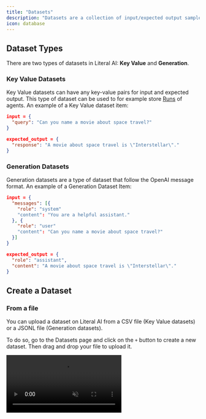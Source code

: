 ```yaml
---
title: "Datasets"
description: "Datasets are a collection of input/expected output samples for conducting experiments and non regression tests."
icon: database
---
```


## Dataset Types
There are two types of datasets in Literal AI: **Key Value** and **Generation**. 

### Key Value Datasets

Key Value datasets can have any key-value pairs for input and expected output. This type of dataset can be used to for example store [Runs](/concepts/logs#semantics) of agents. An example of a Key Value dataset item:

``` json
input = {
  "query": "Can you name a movie about space travel?"
}

expected_output = { 
  "response": "A movie about space travel is \"Interstellar\"." 
}
```

### Generation Datasets

Generation datasets are a type of dataset that follow the OpenAI message format. An example of a Generation Dataset Item:

``` json
input = {
  "messages": [{
    "role": "system"
    "content": "You are a helpful assistant." 
  }, {
    "role": "user"
    "content": "Can you name a movie about space travel?" 
  }] 
}

expected_output = { 
  "role": "assistant",
  "content": "A movie about space travel is \"Interstellar\"." 
}
```

## Create a Dataset

### From a file

You can upload a dataset on Literal AI from a CSV file (Key Value datasets) or a JSONL file (Generation datasets).

To do so, go to the Datasets page and click on the `+` button to create a new dataset. Then drag and drop your file to upload it.

<Frame caption="Uploading a Key Value Dataset">
  <video
    autoPlay
    muted
    loop
    playsInline
    src="/images/upload-dataset.mp4"
    />
</Frame>

### From your code

You can also create a dataset and populate it with items programmatically using the SDK.

<Note>See [installation](/get-started/installation) to get your API key and instantiate the SDK</Note>

Here is an example of how to create a dataset:

<CodeGroup>
```python Python
# create a new dataset
dataset = literalai_client.api.create_dataset(
  name="Foo", 
  description="A dataset to store samples.", 
  metadata={"isDemo": True},
  type="key_value" # Default type is "key_value", other is "generation"
)
```
```typescript TypeScript
const dataset = await literalAiClient.api.createDataset({
    name: 'Foo',
    description: 'A dataset to store samples.',
    metadata: { isDemo: true },
    type: 'key_value' // other option: 'generation'
});
```
</CodeGroup>

Now that we have a dataset, we can create dataset items:

<CodeGroup>
```python Python
dataset_item = literalai_client.api.create_dataset_item(
  dataset_id = dataset.id
  input = { "content": "What is Literal AI ?" },
  expected_output = { "content": "Literal AI is an observability solution." }
)
```

```typescript TypeScript
const datasetId = dataset.id;
const item = {
    input: { content: "What is Literal AI?" },
    expectedOutput: { content: "Literal AI is an observability solution." },
};

const datasetItem = await literalClient.api.createDatasetItem(
    datasetId, 
    item
);
```
</CodeGroup>

### From existing logs

A benefit of managing your datasets and production logs in Literal AI is that you can continuously improve your app by using the logs to create new dataset items.

<Frame caption="Create a Dataset Item from logs">
  <video
    autoPlay
    muted
    loop
    playsInline
    src="/images/ds-item-from-log.mp4"
    />
</Frame>

Whenever you identify a new edge case in your logs, you can create a dataset item to account for it in your experiments.
By editing the expected output to match the desired output, you ensure that your future experiments will account for this particular issue.

## Get a dataset

Once you have created a dataset, you can retrieve it using the SDK to use it in your experiments or your CI.

<CodeGroup>
```python Python
dataset = literalai_client.api.get_dataset(id=dataset.id)

for item in dataset.items:
  pass
```
```typescript TypeScript
const dataset = await literalClient.api.getDataset({id: dataset.id});

dataset?.items.forEach((item) => {
    console.log(item.id)
});
```
</CodeGroup>
